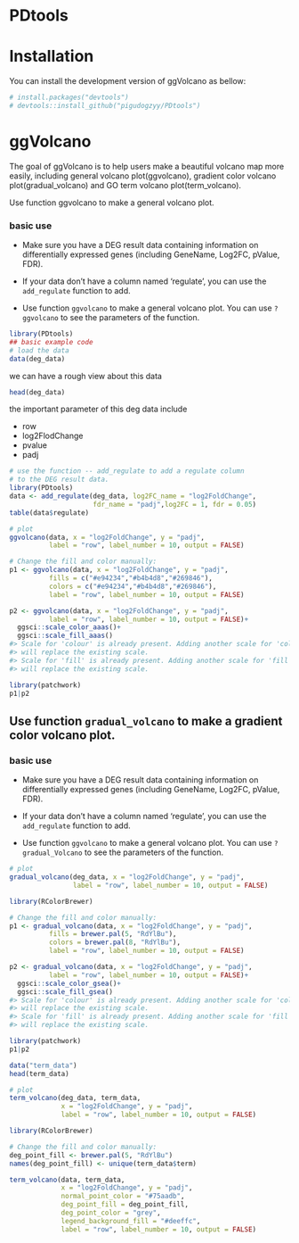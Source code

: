# PDtools

# Installation

You can install the development version of ggVolcano as bellow:

```r
# install.packages("devtools")
# devtools::install_github("pigudogzyy/PDtools")
```

# ggVolcano

The goal of ggVolcano is to help users make a beautiful volcano map more easily, including general volcano plot(ggvolcano), gradient color volcano plot(gradual_volcano) and GO term volcano plot(term_volcano).

Use function ggvolcano to make a general volcano plot.

### basic use

-   Make sure you have a DEG result data containing information on differentially expressed genes (including GeneName, Log2FC, pValue, FDR).

-   If your data don't have a column named 'regulate', you can use the `add_regulate` function to add.

-   Use function `ggvolcano` to make a general volcano plot. You can use `?ggvolcano` to see the parameters of the function.

```r
library(PDtools)
## basic example code
# load the data
data(deg_data)
```

we can have a rough view about this data

```r
head(deg_data)
```

the important parameter of this deg data include

-   row
-   log2FlodChange
-   pvalue
-   padj

```r
# use the function -- add_regulate to add a regulate column 
# to the DEG result data. 
library(PDtools)
data <- add_regulate(deg_data, log2FC_name = "log2FoldChange",
                     fdr_name = "padj",log2FC = 1, fdr = 0.05)
table(data$regulate)
```

```r
# plot
ggvolcano(data, x = "log2FoldChange", y = "padj",
          label = "row", label_number = 10, output = FALSE)
```

```r
# Change the fill and color manually:
p1 <- ggvolcano(data, x = "log2FoldChange", y = "padj",
          fills = c("#e94234","#b4b4d8","#269846"),
          colors = c("#e94234","#b4b4d8","#269846"),
          label = "row", label_number = 10, output = FALSE)

p2 <- ggvolcano(data, x = "log2FoldChange", y = "padj",
          label = "row", label_number = 10, output = FALSE)+
  ggsci::scale_color_aaas()+
  ggsci::scale_fill_aaas()
#> Scale for 'colour' is already present. Adding another scale for 'colour', which
#> will replace the existing scale.
#> Scale for 'fill' is already present. Adding another scale for 'fill', which
#> will replace the existing scale.

library(patchwork)
p1|p2
```

## Use function `gradual_volcano` to make a gradient color volcano plot.

### basic use

-   Make sure you have a DEG result data containing information on differentially expressed genes (including GeneName, Log2FC, pValue, FDR).

-   If your data don't have a column named 'regulate', you can use the `add_regulate` function to add.

-   Use function `ggvolcano` to make a general volcano plot. You can use `?gradual_Volcano` to see the parameters of the function.

```r
# plot
gradual_volcano(deg_data, x = "log2FoldChange", y = "padj",
                label = "row", label_number = 10, output = FALSE)
```

```r
library(RColorBrewer)

# Change the fill and color manually:
p1 <- gradual_volcano(data, x = "log2FoldChange", y = "padj",
          fills = brewer.pal(5, "RdYlBu"),
          colors = brewer.pal(8, "RdYlBu"),
          label = "row", label_number = 10, output = FALSE)

p2 <- gradual_volcano(data, x = "log2FoldChange", y = "padj",
          label = "row", label_number = 10, output = FALSE)+
  ggsci::scale_color_gsea()+
  ggsci::scale_fill_gsea()
#> Scale for 'colour' is already present. Adding another scale for 'colour', which
#> will replace the existing scale.
#> Scale for 'fill' is already present. Adding another scale for 'fill', which
#> will replace the existing scale.

library(patchwork)
p1|p2
```

```r
data("term_data")
head(term_data)

```

```r
# plot
term_volcano(deg_data, term_data,
             x = "log2FoldChange", y = "padj",
             label = "row", label_number = 10, output = FALSE)
```

```r
library(RColorBrewer)

# Change the fill and color manually:
deg_point_fill <- brewer.pal(5, "RdYlBu")
names(deg_point_fill) <- unique(term_data$term)

term_volcano(data, term_data,
             x = "log2FoldChange", y = "padj",
             normal_point_color = "#75aadb",
             deg_point_fill = deg_point_fill,
             deg_point_color = "grey",
             legend_background_fill = "#deeffc",
             label = "row", label_number = 10, output = FALSE)
```
